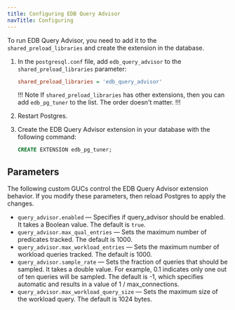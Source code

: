 ```yaml
---
title: Configuring EDB Query Advisor
navTitle: Configuring
--- 
```


To run EDB Query Advisor, you need to add it to the `shared_preload_libraries` and create the extension in the database. 

1. In the `postgresql.conf` file, add `edb_query_advisor` to the `shared_preload_libraries` parameter:

   ```ini
   shared_preload_libraries = 'edb_query_advisor'
   ```

   !!! Note
   If `shared_preload_libraries` has other extensions, then you can add `edb_pg_tuner` to the list. The order doesn't matter. 
   !!!

1. Restart Postgres. 

1. Create the EDB Query Advisor extension in your database with the following command: 

   ```sql
   CREATE EXTENSION edb_pg_tuner;
   ```

## Parameters 

The following custom GUCs control the EDB Query Advisor extension behavior. If you modify these parameters, then reload Postgres to apply the changes. 

- `query_advisor.enabled` &mdash; Specifies if query_advisor should be enabled. It takes a Boolean value. The default is `true`.
- `query_advisor.max_qual_entries` &mdash; Sets the maximum number of predicates tracked. The default is 1000.
- `query_advisor.max_workload_entries` &mdash; Sets the maximum number of workload queries tracked. The default is 1000.
- `query_advisor.sample_rate` &mdash; Sets the fraction of queries that should be sampled. It takes a double  value. For example, 0.1 indicates only one out of ten queries will be sampled. The default is -1, which specifies automatic and results in a value of 1 / max_connections.
- `query_advisor.max_workload_query_size` &mdash; Sets the maximum size of the workload query. The default is 1024 bytes.

